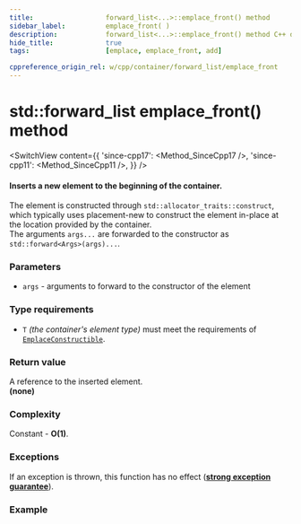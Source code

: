 ```yaml
---
title:					forward_list<...>::emplace_front() method
sidebar_label:			emplace_front( )
description:			forward_list<...>::emplace_front() method C++ documentation
hide_title:				true
tags:					[emplace, emplace_front, add]

cppreference_origin_rel: w/cpp/container/forward_list/emplace_front
---
```




<!-- Terms -->

<!----------------- Codes ---------------------->

<!-- emplace_front() -->


# std::forward_list emplace_front() method

<SwitchView content={{
	'since-cpp17': <Method_SinceCpp17 />,
	'since-cpp11': <Method_SinceCpp11 />,
}} />

#### Inserts a new element to the beginning of the container.  

The element is constructed through `std::allocator_traits::construct`, which typically uses placement-new to construct the element in-place at the location provided by the container.  
The arguments `args...` are forwarded to the constructor as `std::forward<Args>(args)...`.

<!-- todo emplace_front vs push_back -->

### Parameters

 - `args` - arguments to forward to the constructor of the element

### Type requirements

 - `T` *(the container's element type)* must meet the requirements of [`EmplaceConstructible`](/docs/named_req/DefaultInsertable).

### Return value

<Since v='cpp17'>A reference to the inserted element.</Since>
<br />
<Until v='cpp17'><b>(none)</b></Until>


### Complexity

Constant - **O(1)**.

### Exceptions

If an exception is thrown, this function has no effect ([**strong exception guarantee**](#)).

### Example

<ImproveSection />
